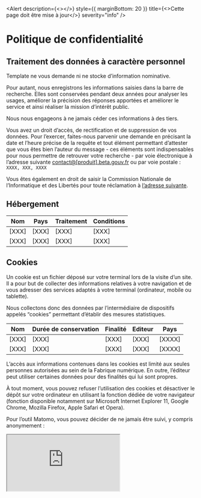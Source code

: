 
<Head>
  <title>Politique de confidentialité | template</title>
</Head>

<Alert description={<></>} style={{ marginBottom: 20 }} title={<>Cette page doit être mise à jour</>} severity="info" />

# Politique de confidentialité

## Traitement des données à caractère personnel

Template ne vous demande ni ne stocke d’information nominative.

Pour autant, nous enregistrons les informations saisies dans la barre de recherche. Elles sont conservées pendant deux années pour analyser les usages, améliorer la précision des réponses apportées et améliorer le service et ainsi réaliser la mission d’intérêt public.

Nous nous engageons à ne jamais céder ces informations à des tiers.

Vous avez un droit d’accès, de rectification et de suppression de vos données. Pour l’exercer, faites-nous parvenir une demande en précisant la date et l’heure précise de la requête et tout élément permettant d’attester que vous êtes bien l’auteur du message - ces éléments sont indispensables pour nous permettre de retrouver votre recherche - par voie électronique à l’adresse suivante [contact@[produit].beta.gouv.fr](mailto:contact@[produit].beta.gouv.fr) ou par voie postale : `XXXX, XXX, XXXX`

Vous êtes également en droit de saisir la Commission Nationale de l’Informatique et des Libertés pour toute réclamation à [l’adresse suivante](https://www.cnil.fr/fr/cnil-direct/question/adresser-une-reclamation-plainte-la-cnil-quelles-conditions-et-comment 'Adresser une réclamation (plainte) à la CNIL').

## Hébergement

| Nom   | Pays  | Traitement | Conditions |
| ----- | ----- | ---------- | ---------- |
| [XXX] | [XXX] | [XXX]      | [XXX]      |
| [XXX] | [XXX] | [XXX]      | [XXX]      |

## Cookies

Un cookie est un fichier déposé sur votre terminal lors de la visite d’un site. Il a pour but de collecter des informations relatives à votre navigation et de vous adresser des services adaptés à votre terminal (ordinateur, mobile ou tablette).

Nous collectons donc des données par l’intermédiaire de dispositifs appelés “cookies” permettant d’établir des mesures statistiques.

| Nom   | Durée de conservation | Finalité | Editeur | Pays   |
| ----- | --------------------- | -------- | ------- | ------ |
| [XXX] | [XXX]                 | [XXX]    | [XXX]   | [XXXX] |
| [XXX] | [XXX]                 | [XXX]    | [XXX]   | [XXXX] |

L’accès aux informations contenues dans les cookies est limité aux seules personnes autorisées au sein de la Fabrique numérique. En outre, l’éditeur peut utiliser certaines données pour des finalités qui lui sont propres.

À tout moment, vous pouvez refuser l’utilisation des cookies et désactiver le dépôt sur votre ordinateur en utilisant la fonction dédiée de votre navigateur (fonction disponible notamment sur Microsoft Internet Explorer 11, Google Chrome, Mozilla Firefox, Apple Safari et Opera).

Pour l’outil Matomo, vous pouvez décider de ne jamais être suivi, y compris anonymement :

<iframe
  title="matomo optout"
  style={{ border: 0, width: '100%' }}
  src="https://stats.beta.gouv.fr/index.php?module=CoreAdminHome&action=optOut&language=fr&backgroundColor=&fontColor=2f3b6c&fontSize=16px&fontFamily=sans-serif"
/>

Pour aller plus loin, vous pouvez consulter les fiches proposées par la Commission Nationale de l’Informatique et des Libertés (CNIL) :

- [Cookies et traceurs : que dit la loi ?](https://www.cnil.fr/fr/cookies-traceurs-que-dit-la-loi)
